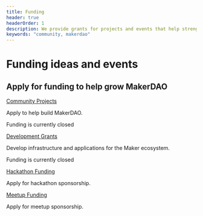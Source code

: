 ```yaml
---
title: Funding
header: true
headerOrder: 1
description: We provide grants for projects and events that help strengthen Maker, the community, and the adoption of Dai.
keywords: "community, makerdao"
---
```


# Funding ideas and events

## Apply for funding to help grow MakerDAO

<Categories>

<Box>

[Community Projects](/community-projects/index/)

Apply to help build MakerDAO.

</Box>

<Box>

<StatusBanner warning> Funding is currently closed </StatusBanner>

[Development Grants](/development-grants/)

Develop infrastructure and applications for the Maker ecosystem.

</Box>

<Box>

<StatusBanner warning> Funding is currently closed </StatusBanner>

[Hackathon Funding](/hackathon-funding/)

Apply for hackathon sponsorship.

</Box>

<Box>

[Meetup Funding](/meetup-funding/)

Apply for meetup sponsorship.

</Box>

</Categories>


<!--

Idk if there's formatting coming to add backgrounds/use MDX to look more like
what's in Figma but here's the start of that MDX:

<StatusBanner warning> Funding is currently closed </StatusBanner>

## Funding ideas

We offer grants of 5K - 50K Dai and distribute blocks of funds as teams reach predetermined milestones.

<Button to="/development-grants/index/">Development grants</Button>

<StatusBanner warning> Funding is currently closed </StatusBanner>

## Funding hackathons

We help fund hackathons that align with our mission and values. See if your hackathon meets our criteria and we may be able to help with the funding.

<Button to="/hackathon/funding/">Hackathon funding</Button>

## Funding meetups

If you're passionate about MakerDAO and Decentralized Finance and planning a physical or virtual meetup, this microgrant program is for you!

<Button to="/meetup-funding/">Meetup funding</Button>

## Funding MakerDAO

Apply for funding from the community to help build MakerDAO.

<Button to="/community-projects/index/">Community projects</Button>

-->